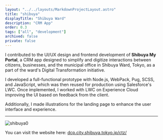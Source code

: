```yaml
---
layout: "../../layouts/MarkdownProjectLayout.astro"
title: "shibuya"
displayTitle: "Shibuya Ward"
description: "CRM App"
order: 0.3
tags: ["all", "development"]
archived: false
private: false
---
```


I contributed to the UI/UX design and frontend development of **Shibuya My Portal**, a CRM app designed to simplify and digitize interactions between citizens, businesses, and the municipal office in Shibuya Ward, Tokyo, as a part of the ward's Digital Transformation initiative.

I developed a full-functional prototype with Node.js, WebPack, Pug, SCSS, and JavaScript, which was then reused for production using Salesforce's LWC. Once implemented, I worked with LWC on Experience Cloud improving the UI based on feedback from the client.

Additionally, I made illustrations for the landing page to enhance the user interface and experience.

---


<section>
  <Image src={shibuya0} alt="shibuya0" />
  <p>
    You can visit the website here:
    <a
      href="https://dcp.city.shibuya.tokyo.jp/ctz/s/shibuya-myportal-introduction"
      class="underline"
    >
      dcp.city.shibuya.tokyo.jp/ctz/
    </a>
  </p>
</section>

